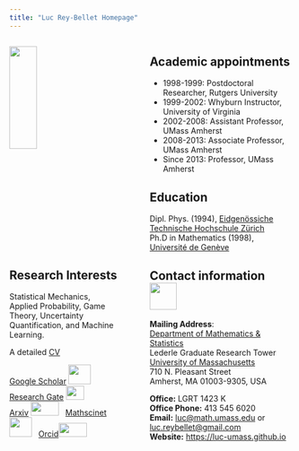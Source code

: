 ```yaml
---
title: "Luc Rey-Bellet Homepage"
---
```


:::: {.columns}

::: {.column width="42%"}

![](/images/luc.png){width=50%}


## Research Interests

Statistical Mechanics, Applied Probability, Game Theory, Uncertainty Quantification, and Machine Learning.  

A detailed [CV](https://people.math.umass.edu/%7Elr7q/ps_files/curriculum.pdf)

[Google Scholar](http://scholar.google.com/citations?user=GElhocQAAAAJ&amp;hl=en) <img src="images/GoogleScholar.jpeg" width="40" height="35" > &nbsp;
[Research Gate](http://www.researchgate.net/profile/Luc_Rey-Bellet)    <img src="images/ResearchGate.png" width="32" height="25" >  
[Arxiv](https://arxiv.org/search/?query=rey-bellet&amp;searchtype=author&amp;source=header)     <img src="images/ArXiv.png" width="50" height="25" > &nbsp;
[Mathscinet](https://mathscinet.ams.org/mathscinet/MRAuthorID/614960) <img src="images/MathSciNet.png" width="40" height="35" > &nbsp;
[Orcid](https://orcid.org/0000-0003-1166-8957)<img src="images/ORCID.jpeg" width="50" height="25" ></p>

## Grant support

![](/images/NSF_Logo.png){width=0.4in} 2003($101K), 2006($106K), 2010($99K),  
 &nbsp; &nbsp; &nbsp; &nbsp; &nbsp; 2015($280K), 2020($370K), 2023($300K)

![](/images/AFOSR.jpeg){width=0.4in} 2019($900K), 2022($1.950M)

![](/images/DOE.png){width=0.4in} 2016($900K) 



:::

::: {.column width="3%"}
<!-- empty column to create gap -->
:::

::: {.column width="55%"}

## Academic appointments

+ 1998-1999: Postdoctoral Researcher, Rutgers University
+ 1999-2002: Whyburn Instructor, University of Virginia
+ 2002-2008: Assistant Professor, UMass Amherst 
+ 2008-2013: Associate Professor, UMass Amherst 
+ Since 2013: Professor, UMass Amherst 


## Education  

Dipl. Phys. (1994), [Eidgenössiche Technische Hochschule Zürich ](https://www.ethz.ch)  
Ph.D in Mathematics (1998), [Université de Genève](https://www.unige.ch)



## Contact information   ![](images/Umass.png){width=0.5in}  

**Mailing Address**:  
[Department of Mathematics &amp; Statistics](https://www.math.umass.edu)  
Lederle Graduate Research Tower  
[University of Massachusetts](https://www.umass.edu)  
710 N. Pleasant Street  
Amherst, MA 01003-9305, USA  

**Office:** LGRT 1423 K  
**Office Phone:** 413 545 6020  
**Email:** <luc@math.umass.edu> or  <luc.reybellet@gmail.com>  
**Website:** <https://luc-umass.github.io>

:::

::::


